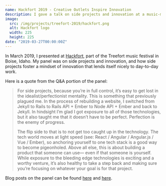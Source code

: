 ```yaml
---
name: Hackfort 2019 - Creative Outlets Inspire Innovation
description: I gave a talk on side projects and innovation at a music-meets-tech festival in Boise.
image:
  src: /img/projects/treefort-2019/hackfort.png
  alt: Hackfort logo
  width: 225
  height: 225
date: "2019-03-27T00:00:00Z"
---
```


In March 2019, I presented at [Hackfort](https://www.treefortmusicfest.com/fort/hackfort/), part of the Treefort music festival in Boise, Idaho. My panel was on side projects and innovation, and how side projects foster a mindset of innovation that lends itself nicely to day-to-day work.

Here is a quote from the Q&A portion of the panel:
> For side projects, because you’re in full control, it’s easy to get lost in the idealist/perfectionist mentality. This is something that previously plagued me. In the process of rebuilding a website, I switched from Jekyll to Rails to Rails API + Ember to Node API + Ember and back to Jekyll. In hindsight I’m glad I got exposure to all of those technologies, but it also taught me that it doesn’t have to be perfect. Perfection is the enemy of progress.
>
> The flip side to that is to not get too caught up in the technology. The tech world moves at light speed (see: React / Angular / Angular.js / Vue / Ember), so anchoring yourself to one tech stack is a good way to become pigeonholed. Above all else, this is about building a product that someone can use&mdash; even if that someone is yourself. While exposure to the bleeding edge technologies is exciting and a worthy venture, it’s also healthy to take a step back and making sure you’re focusing on whatever your goal is for that project.

Blog posts on the panel can be found [here](https://blog.jelli.com/hackfort-2019-side-projects-creative-outlets-inspire-innovation) and [here](https://www.jelli.com/launchpad/engineering-qa-managing-side-projects-and-finding-inspiration/).
